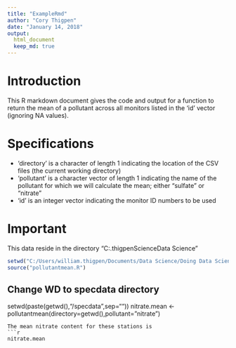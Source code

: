 ---
title: "ExampleRmd"
author: "Cory Thigpen"
date: "January 14, 2018"
output: 
  html_document
  keep_md: true
---
# Introduction
This R markdown document gives the code and output for a function to return the mean of a pollutant across all monitors listed in the 'id' vector (ignoring NA values).

# Specifications
  * 'directory' is a character of length 1 indicating the location of the CSV files (the current working directory)
  * 'pollutant' is a character vector of length 1 indicating the name of the pollutant for which we will calculate the mean; either "sulfate" or "nitrate"
  * 'id' is an integer vector indicating the monitor ID numbers to be used
  
# Important
This data reside in the directory
"C:\Users\william.thigpen\Documents\Data Science\Doing Data Science\Unit 2"

```{r}
setwd("C:/Users/william.thigpen/Documents/Data Science/Doing Data Science/Unit 2")
source("pollutantmean.R")
```
## Change WD to specdata directory
setwd(paste(getwd(),"/specdata",sep=""))
nitrate.mean <- pollutantmean(directory=getwd(),pollutant="nitrate")

```
The mean nitrate content for these stations is 
```{r}
nitrate.mean
```